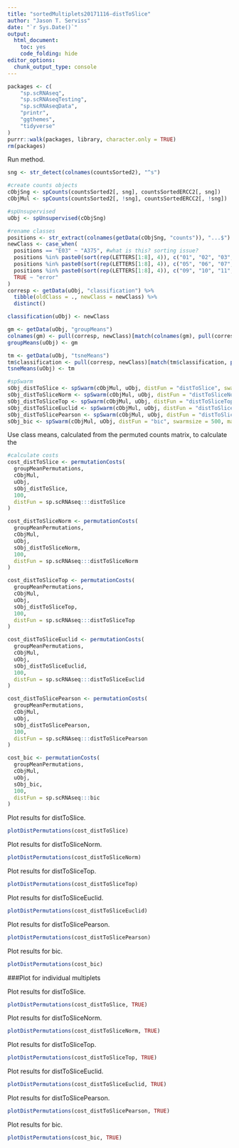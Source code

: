 ```yaml
---
title: "sortedMultiplets20171116-distToSlice"
author: "Jason T. Serviss"
date: "`r Sys.Date()`"
output:
  html_document:
    toc: yes
    code_folding: hide
editor_options: 
  chunk_output_type: console
---
```


```r
packages <- c(
    "sp.scRNAseq",
    "sp.scRNAseqTesting",
    "sp.scRNAseqData",
    "printr",
    "ggthemes",
    "tidyverse"
)
purrr::walk(packages, library, character.only = TRUE)
rm(packages)
```

Run method.
```r
sng <- str_detect(colnames(countsSorted2), "^s")

#create counts objects
cObjSng <- spCounts(countsSorted2[, sng], countsSortedERCC2[, sng])
cObjMul <- spCounts(countsSorted2[, !sng], countsSortedERCC2[, !sng])

#spUnsupervised
uObj <- spUnsupervised(cObjSng)

#rename classes
positions <- str_extract(colnames(getData(cObjSng, "counts")), "...$")
newClass <- case_when(
  positions == "E03" ~ "A375", #what is this? sorting issue?
  positions %in% paste0(sort(rep(LETTERS[1:8], 4)), c("01", "02", "03", "04")) ~ "HOS",
  positions %in% paste0(sort(rep(LETTERS[1:8], 4)), c("05", "06", "07", "08")) ~ "HCT116",
  positions %in% paste0(sort(rep(LETTERS[1:8], 4)), c("09", "10", "11", "12")) ~ "A375",
  TRUE ~ "error"
)
corresp <- getData(uObj, "classification") %>%
  tibble(oldClass = ., newClass = newClass) %>%
  distinct()

classification(uObj) <- newClass

gm <- getData(uObj, "groupMeans")
colnames(gm) <- pull(corresp, newClass)[match(colnames(gm), pull(corresp, oldClass))]
groupMeans(uObj) <- gm

tm <- getData(uObj, "tsneMeans")
tm$classification <- pull(corresp, newClass)[match(tm$classification, pull(corresp, oldClass))]
tsneMeans(uObj) <- tm

#spSwarm
sObj_distToSlice <- spSwarm(cObjMul, uObj, distFun = "distToSlice", swarmsize = 500, maxiter = 100)
sObj_distToSliceNorm <- spSwarm(cObjMul, uObj, distFun = "distToSliceNorm", swarmsize = 500, maxiter = 100)
sObj_distToSliceTop <- spSwarm(cObjMul, uObj, distFun = "distToSliceTop", swarmsize = 500, maxiter = 100, cells = 4)
sObj_distToSliceEuclid <- spSwarm(cObjMul, uObj, distFun = "distToSliceEuclid", swarmsize = 500, maxiter = 100)
sObj_distToSlicePearson <- spSwarm(cObjMul, uObj, distFun = "distToSlicePearson", swarmsize = 500, maxiter = 100)
sObj_bic <- spSwarm(cObjMul, uObj, distFun = "bic", swarmsize = 500, maxiter = 100)
```

Use class means, calculated from the permuted counts matrix, to calculate the 
```r

#calculate costs
cost_distToSlice <- permutationCosts(
  groupMeanPermutations,
  cObjMul,
  uObj,
  sObj_distToSlice,
  100,
  distFun = sp.scRNAseq:::distToSlice
)

cost_distToSliceNorm <- permutationCosts(
  groupMeanPermutations,
  cObjMul, 
  uObj,
  sObj_distToSliceNorm,
  100,
  distFun = sp.scRNAseq:::distToSliceNorm
)

cost_distToSliceTop <- permutationCosts(
  groupMeanPermutations,
  cObjMul, 
  uObj, 
  sObj_distToSliceTop, 
  100, 
  distFun = sp.scRNAseq:::distToSliceTop
)

cost_distToSliceEuclid <- permutationCosts(
  groupMeanPermutations,
  cObjMul, 
  uObj, 
  sObj_distToSliceEuclid,
  100,
  distFun = sp.scRNAseq:::distToSliceEuclid
)

cost_distToSlicePearson <- permutationCosts(
  groupMeanPermutations,
  cObjMul,
  uObj,
  sObj_distToSlicePearson,
  100,
  distFun = sp.scRNAseq:::distToSlicePearson
)

cost_bic <- permutationCosts(
  groupMeanPermutations,
  cObjMul,
  uObj,
  sObj_bic,
  100,
  distFun = sp.scRNAseq:::bic
)
```

Plot results for distToSlice.
```r
plotDistPermutations(cost_distToSlice)
```

Plot results for distToSliceNorm.
```r
plotDistPermutations(cost_distToSliceNorm)
```

Plot results for distToSliceTop.
```r
plotDistPermutations(cost_distToSliceTop)
```

Plot results for distToSliceEuclid.
```r
plotDistPermutations(cost_distToSliceEuclid)
```

Plot results for distToSlicePearson.
```r
plotDistPermutations(cost_distToSlicePearson)
```

Plot results for bic.
```r
plotDistPermutations(cost_bic)
```

###Plot for individual multiplets

Plot results for distToSlice.
```r
plotDistPermutations(cost_distToSlice, TRUE)
```

Plot results for distToSliceNorm.
```r
plotDistPermutations(cost_distToSliceNorm, TRUE)
```

Plot results for distToSliceTop.
```r
plotDistPermutations(cost_distToSliceTop, TRUE)
```

Plot results for distToSliceEuclid.
```r
plotDistPermutations(cost_distToSliceEuclid, TRUE)
```

Plot results for distToSlicePearson.
```r
plotDistPermutations(cost_distToSlicePearson, TRUE)
```

Plot results for bic.
```r
plotDistPermutations(cost_bic, TRUE)
```
